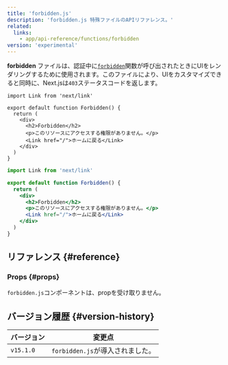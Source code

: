 ```yaml
---
title: 'forbidden.js'
description: 'forbidden.js 特殊ファイルのAPIリファレンス。'
related:
  links:
    - app/api-reference/functions/forbidden
version: 'experimental'
---
```


**forbidden** ファイルは、認証中に[`forbidden`](/docs/app/api-reference/functions/forbidden)関数が呼び出されたときにUIをレンダリングするために使用されます。このファイルにより、UIをカスタマイズできると同時に、Next.jsは`403`ステータスコードを返します。

<Tabs>
<TabItem value="tsx" label="TypeScript">

```tsx title="app/forbidden.tsx" switcher
import Link from 'next/link'

export default function Forbidden() {
  return (
    <div>
      <h2>Forbidden</h2>
      <p>このリソースにアクセスする権限がありません。</p>
      <Link href="/">ホームに戻る</Link>
    </div>
  )
}
```

</TabItem>
<TabItem value="jsx" label="JavaScript">

```jsx title="app/forbidden.jsx" switcher
import Link from 'next/link'

export default function Forbidden() {
  return (
    <div>
      <h2>Forbidden</h2>
      <p>このリソースにアクセスする権限がありません。</p>
      <Link href="/">ホームに戻る</Link>
    </div>
  )
}
```

</TabItem>
</Tabs>

## リファレンス {#reference}

### Props {#props}

`forbidden.js`コンポーネントは、propを受け取りません。

## バージョン履歴 {#version-history}

| バージョン | 変更点                           |
| ---------- | -------------------------------- |
| `v15.1.0`  | `forbidden.js`が導入されました。 |
